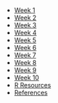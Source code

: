 - [Week 1](week1.md)
- [Week 2](week2.md)
- [Week 3](week3.md)
- [Week 4](week4.md)
- [Week 5](week5.md)
- [Week 6](week6.md)
- [Week 7](week7.md)
- [Week 8](week8.md)
- [Week 9](week9.md)
- [Week 10](week10.md)
- [R Resources](resources.md)
- [References](references.md)

